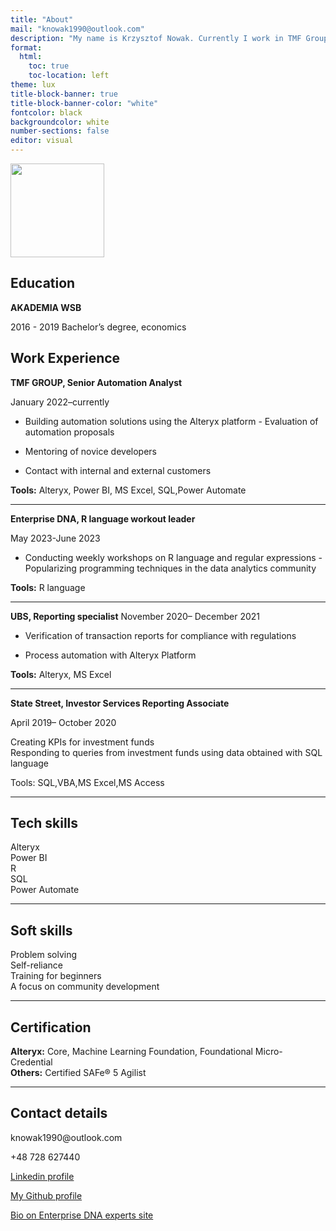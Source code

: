 ```yaml
---
title: "About"
mail: "knowak1990@outlook.com"
description: "My name is Krzysztof Nowak. Currently I work in TMF Group as Senior Automation analyst. I am interested in improving the quality of work with data, development of analytical tools and automation. I am happy to be part of Enterprise DNA experts team"
format:
  html:
    toc: true
    toc-location: left
theme: lux
title-block-banner: true
title-block-banner-color: "white"
fontcolor: black
backgroundcolor: white
number-sections: false
editor: visual
---
```


![](LD.jpg){fig-align="left" width="150"}

## Education

**AKADEMIA WSB**

2016 - 2019 Bachelor's degree, economics

## Work Experience

**TMF GROUP, Senior Automation Analyst**

January 2022--currently

-   Building automation solutions using the Alteryx platform - Evaluation of automation proposals

-   Mentoring of novice developers

-   Contact with internal and external customers

**Tools:** Alteryx, Power BI, MS Excel, SQL,Power Automate

------------------------------------------------------------------------

**Enterprise DNA, R language workout leader**

May 2023-June 2023

-   Conducting weekly workshops on R language and regular expressions - Popularizing programming techniques in the data analytics community

**Tools:** R language

------------------------------------------------------------------------

**UBS, Reporting specialist** November 2020-- December 2021

-   Verification of transaction reports for compliance with regulations

-   Process automation with Alteryx Platform

**Tools:** Alteryx, MS Excel

------------------------------------------------------------------------

**State Street, Investor Services Reporting Associate**

April 2019-- October 2020

Creating KPIs for investment funds\
Responding to queries from investment funds using data obtained with SQL language

Tools: SQL,VBA,MS Excel,MS Access

------------------------------------------------------------------------

## **Tech skills**

Alteryx\
Power BI\
R\
SQL\
Power Automate

------------------------------------------------------------------------

## Soft skills

Problem solving\
Self-reliance\
Training for beginners\
A focus on community development

------------------------------------------------------------------------

## Certification

**Alteryx:** Core, Machine Learning
Foundation, Foundational Micro-
Credential\
**Others:** Certified SAFe® 5 Agilist

------------------------------------------------------------------------

## Contact details

knowak1990\@outlook.com 

+48 728 627440

[Linkedin profile](https://linkedin.com/in/krzysztofnowakdata)

[My Github profile](https://github.com/KrzysztofNowakJaw)

[Bio on Enterprise DNA experts site](https://enterprisedna.co/experts)

